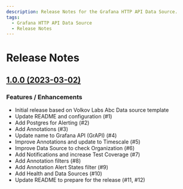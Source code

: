 ```yaml
---
description: Release Notes for the Grafana HTTP API Data Source.
tags:
  - Grafana HTTP API Data Source
  - Release Notes
---
```


# Release Notes

## [1.0.0 (2023-03-02)](/blog/grapi-datasource-1.0.0-20230302/)

### Features / Enhancements

- Initial release based on Volkov Labs Abc Data source template
- Update README and configuration (#1)
- Add Postgres for Alerting (#2)
- Add Annotations (#3)
- Update name to Grafana API (GrAPI) (#4)
- Improve Annotations and update to Timescale (#5)
- Improve Data Source to check Organization (#6)
- Add Notifications and increase Test Coverage (#7)
- Add Annotation filters (#8)
- Add Annotation Alert States filter (#9)
- Add Health and Data Sources (#10)
- Update README to prepare for the release (#11, #12)

